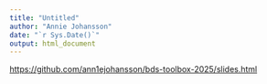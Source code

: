 ```yaml
---
title: "Untitled"
author: "Annie Johansson"
date: "`r Sys.Date()`"
output: html_document
---
```


[https://github.com/ann1ejohansson/bds-toolbox-2025/slides.html](https://github.com/ann1ejohansson/bds-toolbox-2025/slides.html)
